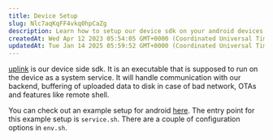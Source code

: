 ```yaml
---
title: Device Setup
slug: Nlc7aqKqFF4vkq0hpCaZg
description: Learn how to setup our device sdk on your android devices
createdAt: Wed Apr 12 2023 05:54:05 GMT+0000 (Coordinated Universal Time)
updatedAt: Tue Jan 14 2025 05:59:52 GMT+0000 (Coordinated Universal Time)
---
```


[uplink](https://github.com/bytebeamio/uplink) is our device side sdk. It is an executable that is supposed to run on the device as a system service. It will handle communication with our backend, buffering of uploaded data to disk in case of bad network, OTAs and features like remote shell.

You can check out an example setup for android [here](https://github.com/bytebeamio/uplink/tree/main/examples/android). The entry point for this example setup is `service.sh`. There are a couple of configuration options in `env.sh`.
